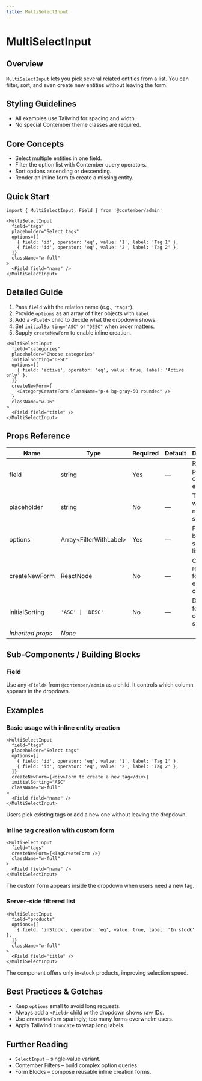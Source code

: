 ```yaml
---
title: MultiSelectInput
---
```


<!-- Edited by human: false -->
<!-- Examples count: 1 -->

# MultiSelectInput

## Overview
`MultiSelectInput` lets you pick several related entities from a list.
You can filter, sort, and even create new entities without leaving the form.

## Styling Guidelines
* All examples use Tailwind for spacing and width.
* No special Contember theme classes are required.

## Core Concepts
* Select multiple entities in one field.
* Filter the option list with Contember query operators.
* Sort options ascending or descending.
* Render an inline form to create a missing entity.

## Quick Start
```tsx
import { MultiSelectInput, Field } from '@contember/admin'

<MultiSelectInput
  field="tags"
  placeholder="Select tags"
  options={[
    { field: 'id', operator: 'eq', value: '1', label: 'Tag 1' },
    { field: 'id', operator: 'eq', value: '2', label: 'Tag 2' },
  ]}
  className="w-full"
>
  <Field field="name" />
</MultiSelectInput>
```

## Detailed Guide
1. Pass `field` with the relation name (e.g., `"tags"`).
2. Provide `options` as an array of filter objects with `label`.
3. Add a `<Field>` child to decide what the dropdown shows.
4. Set `initialSorting="ASC"` or `"DESC"` when order matters.
5. Supply `createNewForm` to enable inline creation.

```tsx
<MultiSelectInput
  field="categories"
  placeholder="Choose categories"
  initialSorting="DESC"
  options={[
    { field: 'active', operator: 'eq', value: true, label: 'Active only' },
  ]}
  createNewForm={
    <CategoryCreateForm className="p-4 bg-gray-50 rounded" />
  }
  className="w-96"
>
  <Field field="title" />
</MultiSelectInput>
```

## Props Reference
| Name | Type | Required | Default | Description |
| ---- | ---- | -------- | ------- | ----------- |
| field | string | Yes | — | Relation path in the current entity. |
| placeholder | string | No | — | Text shown when nothing is selected. |
| options | Array&lt;FilterWithLabel&gt; | Yes | — | Filters that build the selectable list. |
| createNewForm | ReactNode | No | — | Component rendered for inline entity creation. |
| initialSorting | `'ASC' \| 'DESC'` | No | — | Direction for initial option sorting. |
| *Inherited props* | _None_ |  |  |  |

## Sub-Components / Building Blocks
### Field
Use any `<Field>` from `@contember/admin` as a child.
It controls which column appears in the dropdown.

## Examples
### Basic usage with inline entity creation
```tsx
<MultiSelectInput
  field="tags"
  placeholder="Select tags"
  options={[
    { field: 'id', operator: 'eq', value: '1', label: 'Tag 1' },
    { field: 'id', operator: 'eq', value: '2', label: 'Tag 2' },
  ]}
  createNewForm={<div>Form to create a new tag</div>}
  initialSorting="ASC"
  className="w-full"
>
  <Field field="name" />
</MultiSelectInput>
```
Users pick existing tags or add a new one without leaving the dropdown.

### Inline tag creation with custom form
```tsx
<MultiSelectInput
  field="tags"
  createNewForm={<TagCreateForm />}
  className="w-full"
>
  <Field field="name" />
</MultiSelectInput>
```
The custom form appears inside the dropdown when users need a new tag.

### Server‑side filtered list
```tsx
<MultiSelectInput
  field="products"
  options={[
    { field: 'inStock', operator: 'eq', value: true, label: 'In stock' },
  ]}
  className="w-full"
>
  <Field field="title" />
</MultiSelectInput>
```
The component offers only in‑stock products, improving selection speed.

## Best Practices & Gotchas
* Keep `options` small to avoid long requests.
* Always add a `<Field>` child or the dropdown shows raw IDs.
* Use `createNewForm` sparingly; too many forms overwhelm users.
* Apply Tailwind `truncate` to wrap long labels.

## Further Reading
* `SelectInput` – single‑value variant.
* Contember Filters – build complex option queries.
* Form Blocks – compose reusable inline creation forms.

<!-- End of Generated Documentation -->
